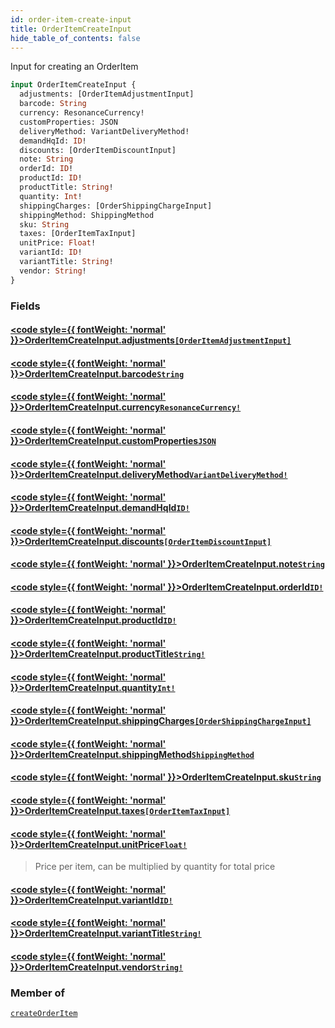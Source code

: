 ```yaml
---
id: order-item-create-input
title: OrderItemCreateInput
hide_table_of_contents: false
---
```








Input for creating an OrderItem

```graphql
input OrderItemCreateInput {
  adjustments: [OrderItemAdjustmentInput]
  barcode: String
  currency: ResonanceCurrency!
  customProperties: JSON
  deliveryMethod: VariantDeliveryMethod!
  demandHqId: ID!
  discounts: [OrderItemDiscountInput]
  note: String
  orderId: ID!
  productId: ID!
  productTitle: String!
  quantity: Int!
  shippingCharges: [OrderShippingChargeInput]
  shippingMethod: ShippingMethod
  sku: String
  taxes: [OrderItemTaxInput]
  unitPrice: Float!
  variantId: ID!
  variantTitle: String!
  vendor: String!
}
```


### Fields

#### [<code style={{ fontWeight: 'normal' }}>OrderItemCreateInput.<b>adjustments</b></code>](#)<Bullet />[`[OrderItemAdjustmentInput]`](/demand/api/graphql-admin/reference/inputs/order-item-adjustment-input) <Badge class="secondary" text="list"/> <Badge class="secondary" text="input"/>
> 
> 

#### [<code style={{ fontWeight: 'normal' }}>OrderItemCreateInput.<b>barcode</b></code>](#)<Bullet />[`String`](/demand/api/graphql-admin/reference/scalars/string) <Badge class="secondary" text="scalar"/>
> 
> 

#### [<code style={{ fontWeight: 'normal' }}>OrderItemCreateInput.<b>currency</b></code>](#)<Bullet />[`ResonanceCurrency!`](/demand/api/graphql-admin/reference/enums/resonance-currency) <Badge class="secondary" text="non-null"/> <Badge class="secondary" text="enum"/>
> 
> 

#### [<code style={{ fontWeight: 'normal' }}>OrderItemCreateInput.<b>customProperties</b></code>](#)<Bullet />[`JSON`](/demand/api/graphql-admin/reference/scalars/json) <Badge class="secondary" text="scalar"/>
> 
> 

#### [<code style={{ fontWeight: 'normal' }}>OrderItemCreateInput.<b>deliveryMethod</b></code>](#)<Bullet />[`VariantDeliveryMethod!`](/demand/api/graphql-admin/reference/enums/variant-delivery-method) <Badge class="secondary" text="non-null"/> <Badge class="secondary" text="enum"/>
> 
> 

#### [<code style={{ fontWeight: 'normal' }}>OrderItemCreateInput.<b>demandHqId</b></code>](#)<Bullet />[`ID!`](/demand/api/graphql-admin/reference/scalars/id) <Badge class="secondary" text="non-null"/> <Badge class="secondary" text="scalar"/>
> 
> 

#### [<code style={{ fontWeight: 'normal' }}>OrderItemCreateInput.<b>discounts</b></code>](#)<Bullet />[`[OrderItemDiscountInput]`](/demand/api/graphql-admin/reference/inputs/order-item-discount-input) <Badge class="secondary" text="list"/> <Badge class="secondary" text="input"/>
> 
> 

#### [<code style={{ fontWeight: 'normal' }}>OrderItemCreateInput.<b>note</b></code>](#)<Bullet />[`String`](/demand/api/graphql-admin/reference/scalars/string) <Badge class="secondary" text="scalar"/>
> 
> 

#### [<code style={{ fontWeight: 'normal' }}>OrderItemCreateInput.<b>orderId</b></code>](#)<Bullet />[`ID!`](/demand/api/graphql-admin/reference/scalars/id) <Badge class="secondary" text="non-null"/> <Badge class="secondary" text="scalar"/>
> 
> 

#### [<code style={{ fontWeight: 'normal' }}>OrderItemCreateInput.<b>productId</b></code>](#)<Bullet />[`ID!`](/demand/api/graphql-admin/reference/scalars/id) <Badge class="secondary" text="non-null"/> <Badge class="secondary" text="scalar"/>
> 
> 

#### [<code style={{ fontWeight: 'normal' }}>OrderItemCreateInput.<b>productTitle</b></code>](#)<Bullet />[`String!`](/demand/api/graphql-admin/reference/scalars/string) <Badge class="secondary" text="non-null"/> <Badge class="secondary" text="scalar"/>
> 
> 

#### [<code style={{ fontWeight: 'normal' }}>OrderItemCreateInput.<b>quantity</b></code>](#)<Bullet />[`Int!`](/demand/api/graphql-admin/reference/scalars/int) <Badge class="secondary" text="non-null"/> <Badge class="secondary" text="scalar"/>
> 
> 

#### [<code style={{ fontWeight: 'normal' }}>OrderItemCreateInput.<b>shippingCharges</b></code>](#)<Bullet />[`[OrderShippingChargeInput]`](/demand/api/graphql-admin/reference/inputs/order-shipping-charge-input) <Badge class="secondary" text="list"/> <Badge class="secondary" text="input"/>
> 
> 

#### [<code style={{ fontWeight: 'normal' }}>OrderItemCreateInput.<b>shippingMethod</b></code>](#)<Bullet />[`ShippingMethod`](/demand/api/graphql-admin/reference/enums/shipping-method) <Badge class="secondary" text="enum"/>
> 
> 

#### [<code style={{ fontWeight: 'normal' }}>OrderItemCreateInput.<b>sku</b></code>](#)<Bullet />[`String`](/demand/api/graphql-admin/reference/scalars/string) <Badge class="secondary" text="scalar"/>
> 
> 

#### [<code style={{ fontWeight: 'normal' }}>OrderItemCreateInput.<b>taxes</b></code>](#)<Bullet />[`[OrderItemTaxInput]`](/demand/api/graphql-admin/reference/inputs/order-item-tax-input) <Badge class="secondary" text="list"/> <Badge class="secondary" text="input"/>
> 
> 

#### [<code style={{ fontWeight: 'normal' }}>OrderItemCreateInput.<b>unitPrice</b></code>](#)<Bullet />[`Float!`](/demand/api/graphql-admin/reference/scalars/float) <Badge class="secondary" text="non-null"/> <Badge class="secondary" text="scalar"/>
> Price per item, can be multiplied by quantity for total price
> 

#### [<code style={{ fontWeight: 'normal' }}>OrderItemCreateInput.<b>variantId</b></code>](#)<Bullet />[`ID!`](/demand/api/graphql-admin/reference/scalars/id) <Badge class="secondary" text="non-null"/> <Badge class="secondary" text="scalar"/>
> 
> 

#### [<code style={{ fontWeight: 'normal' }}>OrderItemCreateInput.<b>variantTitle</b></code>](#)<Bullet />[`String!`](/demand/api/graphql-admin/reference/scalars/string) <Badge class="secondary" text="non-null"/> <Badge class="secondary" text="scalar"/>
> 
> 

#### [<code style={{ fontWeight: 'normal' }}>OrderItemCreateInput.<b>vendor</b></code>](#)<Bullet />[`String!`](/demand/api/graphql-admin/reference/scalars/string) <Badge class="secondary" text="non-null"/> <Badge class="secondary" text="scalar"/>
> 
> 



### Member of

[`createOrderItem`](/demand/api/graphql-admin/reference/mutations/create-order-item)  <Badge class="secondary" text="mutation"/>



